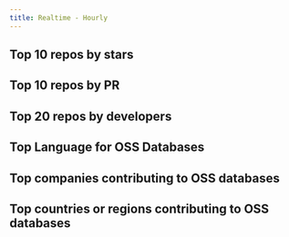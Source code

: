 ```yaml
---
title: Realtime - Hourly
---
```



## Top 10 repos by stars

<CommonChart repo='db_repos' chart='barchart' n={10} category='rt-top10-by-stars' categoryIndex='repo_name' valueIndex='num' formatSql={false} />


## Top 10 repos by PR

<CommonChart repo='db_repos' chart='barchart' n={10} category='rt-top10-by-prs' categoryIndex='repo_name' valueIndex='num' formatSql={false} />


## Top 20 repos by developers

<CommonChart repo='db_repos' chart='barchart' n={20} category='rt-top20-by-developers' categoryIndex='repo_name' valueIndex='num' formatSql={false} />



## Top Language for OSS Databases

<CommonChart repo='db_repos' chart='barchart' n={5} category='rt-top5-languages' categoryIndex='language' valueIndex='num' formatSql={false} />


## Top companies contributing to OSS databases


<CommonChart repo='db_repos' chart='barchart' n={20} category='rt-top20-companies' categoryIndex='company' valueIndex='num' formatSql={false} />


## Top countries or regions contributing to OSS databases

<CommonChart repo='db_repos' chart='barchart' n={20} category='rt-top20-countries' categoryIndex='country' valueIndex='num' formatSql={false} />
